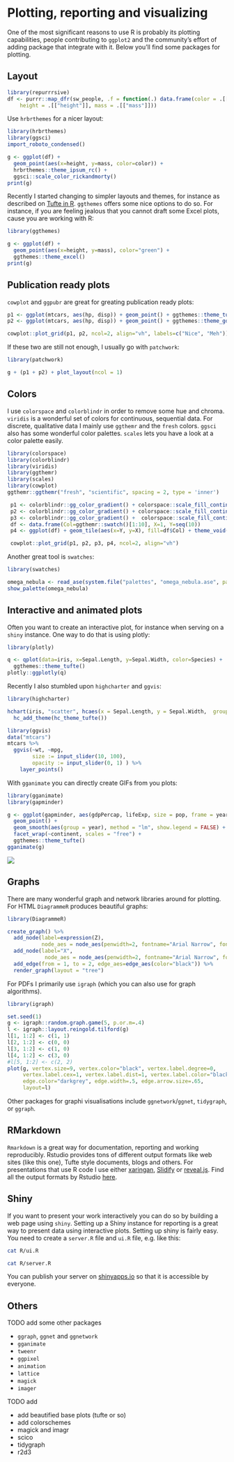 # Plotting, reporting and visualizing

One of the most significant reasons to use R is probably its plotting capabilities, people contributing to `ggplot2` and the community's effort of adding package that integrate with it. Below you'll find some packages for plotting.

## Layout

```r
library(repurrrsive)
df <- purrr::map_dfr(sw_people, .f = function(.) data.frame(color = .[["eye_color"]], 
    height = .[["height"]], mass = .[["mass"]]))
```

Use `hrbrthemes` for a nicer layout:

```r
library(hrbrthemes)
library(ggsci)
import_roboto_condensed()

g <- ggplot(df) +
  geom_point(aes(x=height, y=mass, color=color)) +
  hrbrthemes::theme_ipsum_rc() +
  ggsci::scale_color_rickandmorty()
print(g)
```

Recently I started changing to simpler layouts and themes, for instance as described on <a href="http://motioninsocial.com/tufte/">
Tufte in R</a>. `ggthemes` offers some nice options to do so. For instance, if you are feeling jealous that you cannot draft some Excel plots, cause you are working with R:

```r
library(ggthemes)

g <- ggplot(df) +
  geom_point(aes(x=height, y=mass), color="green") +
  ggthemes::theme_excel()
print(g)
```

## Publication ready plots

`cowplot` and `ggpubr` are great for greating publication ready plots:

```r
p1 <- ggplot(mtcars, aes(hp, disp)) + geom_point() + ggthemes::theme_tufte()
p2 <- ggplot(mtcars, aes(hp, disp)) + geom_point() + ggthemes::theme_gdocs()

cowplot::plot_grid(p1, p2, ncol=2, align="vh", labels=c("Nice", "Meh"))
```

If these two are still not enough, I usually go with `patchwork`:

```r
library(patchwork)

g + (p1 + p2) + plot_layout(ncol = 1)
```

## Colors

I use `colorspace`  and `colorblindr` in order to remove some hue and chroma. `viridis` is a wonderful set of colors for continuous, sequential data. For discrete, qualitative data I mainly use `ggthemr` and the `fresh` colors. `ggsci` also has some wonderful color palettes. `scales` lets you have a look at a color palette easily.

```r
library(colorspace)
library(colorblindr)
library(viridis)
library(ggthemr)
library(scales)
library(cowplot)
ggthemr::ggthemr("fresh", "scientific", spacing = 2, type = 'inner')

 p1 <- colorblindr::gg_color_gradient() + colorspace::scale_fill_continuous_sequential("viridis", c1=20, c2=70, l1=25, l2=100)
 p2 <- colorblindr::gg_color_gradient() + colorspace::scale_fill_continuous_sequential("Blues", c1=20, c2=70, l1=25, l2=100)
 p3 <- colorblindr::gg_color_gradient() +  colorspace::scale_fill_continuous_diverging(c1=40)
 df <- data.frame(Col=ggthemr::swatch()[1:10], X=1, Y=seq(10))
 p4 <- ggplot(df) + geom_tile(aes(x=Y, y=X), fill=df$Col) + theme_void()

 cowplot::plot_grid(p1, p2, p3, p4, ncol=2, align="vh")
```

Another great tool  is `swatches`:

```r
library(swatches)

omega_nebula <- read_ase(system.file("palettes", "omega_nebula.ase", package="swatches"))
show_palette(omega_nebula)
```

## Interactive and animated plots

Often you want to create an interactive plot, for instance when serving on a `shiny` instance. One way to do that is using plotly:

```r
library(plotly)

q <- qplot(data=iris, x=Sepal.Length, y=Sepal.Width, color=Species) +
  ggthemes::theme_tufte()
plotly::ggplotly(q)
```

Recently I also stumbled upon `highcharter` and `ggvis`:

```r
library(highcharter)

hchart(iris, "scatter", hcaes(x = Sepal.Length, y = Sepal.Width,  group=Species)) %>%
  hc_add_theme(hc_theme_tufte())
```

```r
library(ggvis)
data("mtcars")
mtcars %>%
  ggvis(~wt, ~mpg,  
        size := input_slider(10, 100),
        opacity := input_slider(0, 1) ) %>%  
    layer_points()
```

With `gganimate` you can directly create GIFs from you plots:

```r
library(gganimate)
library(gapminder)

g <- ggplot(gapminder, aes(gdpPercap, lifeExp, size = pop, frame = year)) +
  geom_point() +
  geom_smooth(aes(group = year), method = "lm", show.legend = FALSE) +
  facet_wrap(~continent, scales = "free") +
  ggthemes::theme_tufte()
gganimate(g)
```

![](https://rawgit.com/dirmeier/essential-R/master/fig/gganimate.gif)

## Graphs

There are many wonderful graph and network libraries around for plotting. For HTML `DiagrammeR` produces beautiful graphs:

```r
library(DiagrammeR)

create_graph() %>%
  add_node(label=expression(Z),
           node_aes = node_aes(penwidth=2, fontname="Arial Narrow", fontcolor = "black", fillcolor="white", color="black")) %>%
  add_node(label="X",
            node_aes = node_aes(penwidth=2, fontname="Arial Narrow", fontcolor = "black", fillcolor="grey", color="black")) %>%
  add_edge(from = 1, to = 2, edge_aes=edge_aes(color="black")) %>%
  render_graph(layout = "tree")
```

For PDFs I primarily use `igraph` (which you can also use for graph algorithms).

```r
library(igraph)

set.seed(1)
g <- igraph::random.graph.game(5, p.or.m=.4)
l <- igraph::layout.reingold.tilford(g) 
l[1, 1:2] <- c(1, 1)
l[2, 1:2] <- c(0, 0)
l[3, 1:2] <- c(1, 0)
l[4, 1:2] <- c(3, 0)
#l[5, 1:2] <- c(2, 2)
plot(g, vertex.size=9, vertex.color="black", vertex.label.degree=0,
     vertex.label.cex=1, vertex.label.dist=1, vertex.label.color="black", 
     edge.color="darkgrey", edge.width=.5, edge.arrow.size=.65, 
     layout=l)
```

Other packages for graphi visualisations include `ggnetwork`/`ggnet`, `tidygraph`, or `ggraph`.

## RMarkdown

`Rmarkdown` is a great way for documentation, reporting and working reproducibly. Rstudio provides tons of different output formats like web sites (like this one), Tufte style documents, blogs and others. 
For presentations that use R code I use either <a href="https://github.com/yihui/xaringan">xaringan</a>, <a href="http://slidify.org/">Slidify</a> or <a href="https://rmarkdown.rstudio.com/revealjs_presentation_format.html">reveal.js</a>. Find all the output formats by Rstudio [here](https://rmarkdown.rstudio.com/lesson-9.html).

## Shiny

If you want to present your work interactively you can do so by building a web page using `shiny`. Setting up a Shiny instance for reporting is a great way to present data using interactive plots.
Setting up shiny is fairly easy. You need to create a `server.R` file and `ui.R` file, e.g. like this:

```bash
cat R/ui.R
```

```bash
cat R/server.R
```

You can publish your server on <a href="http://www.shinyapps.io/">shinyapps.io</a> so that it is accessible by everyone.

## Others

TODO add some other packages

- `ggraph`, `ggnet` and `ggnetwork`
- `gganimate`
- `tweenr`
- `ggpixel`
- `animation`
- `lattice`
- `magick`
- `imager`
  
TODO add

- add beautified base plots (tufte or so)
- add colorschemes
- magick and imagr
- scico
- tidygraph
- r2d3
